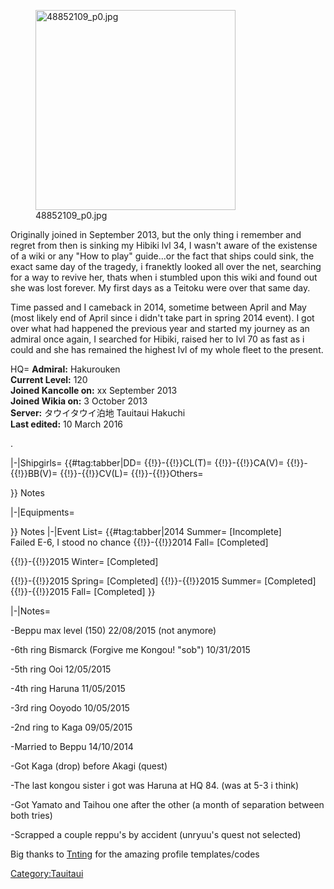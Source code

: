 

[[File:48852109_p0.jpg|thumb|320px]]

Originally joined in September 2013, but the only thing i remember and regret from then is sinking my Hibiki lvl 34, I wasn't aware of the existense of a wiki or any "How to play" guide...or the fact that ships could sink, the exact same day of the tragedy, i franektly looked all over the net, searching for a way to revive her, thats when i stumbled upon this wiki and found out she was lost forever. My first days as a Teitoku were over that same day.

Time passed and I cameback in 2014, sometime between April and May (most likely end of April since i didn't take part in spring 2014 event). I got over what had happened the previous year and started my journey as an admiral once again, I searched for Hibiki, raised her to lvl 70 as fast as i could and she has remained the highest lvl of my whole fleet to the present.











<tabber> HQ=
{{{!}}class="wikitable" style="text-align: center; float: right;"
{{!}}-
{{!}}rowspan="2" {{!}}[[File:Rank_Admiral.png{{!}}48px]]
{{!}}{{Fuel}}
{{!}}73k
{{!}}{{Steel}}
{{!}}11k
{{!}}rowspan="2" {{!}}[[File:Coin.png|Coin]]
{{!}}rowspan="2" {{!}}105k
{{!}}-
{{!}}{{Ammo}}
{{!}}71k
{{!}}{{Bauxite}}
{{!}}21k
{{!}}-
{{!}}{{ItemStack|item = [[File:Instant_repair_2.png{{!}}50px{{!}}Instant repair]]
|text = x1361
}}
{{!}}{{ItemStack
|item = [[File:Instant_construction_2.png{{!}}50px{{!}}Instant construction]]
|text = x1458
}}
{{!}}{{ItemStack
|item = [[File:Development_material.png{{!}}50px{{!}}Development material]]
|text = x858
}}
{{!}}{{ItemStack
|item = [[File:Improvement_Materials.png{{!}}50px{{!}}Improvement Materials]]
|text = x47
}}
{{!}}{{ItemStack
|item = [[File:Medal.png{{!}}50px{{!}}Medal]]
|text = x48
}}
{{!}}{{ItemStack
|item = [[File:Blueprint.png{{!}}50px{{!}}Blueprint]]
|text = x0
}}
{{!}}{{ItemStack
|item = [[File:First-Class_Medal.png|50px|First Class medal|link=http://kancolle.wikia.com/wiki/Medal]]
|text = x5
}}
{{!}}-
{{!}}{{ItemStack
|item = [[File:Emergency_repair.png{{!}}Emergency repair{{!}}link=Emergency repair]]
|text = x7
}}
{{!}}{{ItemStack
|item = [[File:Repair_goddess.png{{!}}Repair goddess{{!}}link=Repair goddess]]
|text = x6
}}
{{!}}{{ItemStack
|item = [[File:Furniture_fairy.png{{!}}Furniture Fairy]]
|text = x10
}}
{{!}}{{ItemStack
|item = [[File:Reinforcement Expansion.png{{!}}Reinforcement Expansion]]
|text = x7
}}
{{!}}{{ItemStack
|item = [[File:Prototype_Flight_Deck_Catapult_Icon.png{{!}}Prototype Flight Deck catapult]]
|text = x1
}}
{{!}}{{ItemStack
|item = [[File:Skilled Crew Member Icon.png{{!}}Skilled Crew Member]]
|text = x4
}}
{{!}}{{ItemStack
|item = [[File:Headquarters Personnel.png{{!}}Headquarters Personnel]]
|text = x0
}}
{{!}}-
{{!}}{{ItemStack
|item = [[File:Food_supply_ship_irako.png{{!}}Food supply ship irako]]
|text = x32
}}
{{!}}{{ItemStack
|item = [[File:Food_supply_ship_mamiya.png{{!}}Food supply ship mamiya]]
|text = x9
}}
{{!}}{{ItemStack
|item = [[File:Hishimochi_icon.png{{!}}Hishimochi{{!}}link=Seasonal/Hishimochi 2015]]
|text = x21
}}
{{!}}{{ItemStack
|item = [[File:Combat Provisions.png{{!}}Combat Provisions{{!}}link=Combat Provisions]]
|text = x32
}}
{{!}}{{ItemStack
|item = [[File:Underway Replenishment.png{{!}}Underway Replenishment{{!}}link=Underway Replenishment]]
|text = x15
}}
{{!}}{{ItemStack
|item = [[File:Present_box_icon.png{{!}}Present box]]
|text = x15
}}
{{!}}{{ItemStack
|item = [[File:Canned Mackerel icon.png{{!}}Canned Mackerel]]
|text = x1
}}
{{!}}}
'''Admiral:''' Hakurouken<br />
'''Current Level:''' 120<br />
'''Joined Kancolle on:''' xx September 2013 <br />
'''Joined Wikia on:''' 3 October 2013 <br />
'''Server:''' タウイタウイ泊地 Tauitaui Hakuchi <br />
'''Last edited:''' 10 March 2016 





.

|-|Shipgirls= 
{{#tag:tabber|DD=
{{{!}} class="wikitable sortable article-table" style="text-align: left;"
{{!}}-
! scope="col"{{!}}#
! scope="col"{{!}}Id
! scope="col"{{!}}Ship Class
! scope="col"{{!}}<span style="font-weight:bold;">Shipgirls</span>
! scope="col"{{!}}Level
! scope="col"{{!}}Luck
{{!}}- 
{{!}}147
{{!}}72
{{!}}Akatsuki 2
{{!}}{{ShipBattleCardKai|Hibiki/Kai Ni|layers=ring|link=Hibiki}}
{{!}}153
{{!}}48
{{!}}-
{{!}}175
{{!}}4029
{{!}}Ayanami 1
{{!}}{{ShipBattleCardKai|Ayanami/Kai Ni|link=Ayanami}}
{{!}}98
{{!}}48
{{!}}-
{{!}}144
{{!}}313
{{!}}Shiratsuyu 4
{{!}}{{ShipBattleCardKai|Yuudachi/Kai Ni|link=Yuudachi}}
{{!}}99
{{!}}20
{{!}}-
{{!}}221
{{!}}7212
{{!}}Akizuki 1
{{!}}{{ShipBattleCardKai|Akizuki/Kai|link=Akizuki}}
{{!}}99
{{!}}12
{{!}}-
{{!}}181
{{!}}8233
{{!}}Kagerou 6
{{!}}{{ShipBattleCardKai|Amatsukaze/Kai|link=Amatsukaze}}
{{!}}98
{{!}}17
{{!}}-
{{!}}167
{{!}}16653
{{!}}Kagerou 9
{{!}}{{ShipBattleCardKai|Isokaze/Kai|link=Isokaze}}
{{!}}97
{{!}}18
{{!}}-
{{!}}222
{{!}}24217
{{!}}Akizuki 2
{{!}}{{ShipBattleCardKai|Teruzuki/Kai|link=Teruzuki}}
{{!}}98
{{!}}11
{{!}}-
{{!}}145
{{!}}242
{{!}}Shiratsuyu 2
{{!}}{{ShipBattleCardKai|Shigure/Kai Ni|link=Shigure}}
{{!}}98
{{!}}50
{{!}}-
{{!}}74
{{!}}1
{{!}}Akatsuki 4
{{!}}{{ShipBattleCardKai|Inazuma/Kai|link=Inazuma}}
{{!}}94
{{!}}12
{{!}}-
{{!}}92
{{!}}164
{{!}}Kagerou 2
{{!}}{{ShipBattleCardKai|Shiranui/Kai|link=Shiranui}}
{{!}}94
{{!}}12
{{!}}-
{{!}}35
{{!}}22
{{!}}Mutsuki 8
{{!}}{{ShipBattleCardKai|Nagatsuki/Kai|link=Nagatsuki}}
{{!}}91
{{!}}20
{{!}}-
{{!}}85
{{!}}4
{{!}}Asashio 1
{{!}}{{ShipBattleCardKai|Asashio/Kai|link=Asashio}}
{{!}}91
{{!}}12
{{!}}-
{{!}}204
{{!}}81
{{!}}Hatsuharu 1
{{!}}{{ShipBattleCardKai|Hatsuharu/Kai Ni|link=Hatsuharu}}
{{!}}96
{{!}}16
{{!}}-
{{!}}237
{{!}}14489
{{!}}Akatsuki 1
{{!}}{{ShipBattleCardKai|Akatsuki/Kai Ni|link=Akatsuki}}
{{!}}89
{{!}}15
{{!}}-
{{!}}90
{{!}}18
{{!}}Asashio 8
{{!}}{{ShipBattleCardKai|Kasumi/Kai Ni|link=Kasumi}}
{{!}}92
{{!}}37
{{!}}-
{{!}}243
{{!}}23733
{{!}}Maestrale
{{!}}{{ShipBattleCardKai|Libeccio/Kai|link=Libeccio}}
{{!}}95
{{!}}16
{{!}}-
{{!}}10
{{!}}592
{{!}}Shimakaze
{{!}}{{ShipBattleCardKai|Shimakaze/Kai|link=Shimakaze}}
{{!}}96
{{!}}12
{{!}}-
{{!}}215
{{!}}7265
{{!}}Kagerou 12
{{!}}{{ShipBattleCardKai|Nowaki/Kai|link=Nowaki}}
{{!}}54
{{!}}13
{{!}}-
{{!}}170
{{!}}3926
{{!}}Kagerou 10
{{!}}{{ShipBattleCardKai|Hamakaze/Kai|link=Hamakaze}}
{{!}}92
{{!}}17
{{!}}-
{{!}}118
{{!}}4118
{{!}}Kagerou 4
{{!}}{{ShipBattleCardKai|Hatsukaze/Kai|link=Hatsukaze}}
{{!}}92
{{!}}12
{{!}}-
{{!}}168
{{!}}4341
{{!}}Kagerou 8
{{!}}{{ShipBattleCardKai|Urakaze/Kai|link=Urakaze}}
{{!}}81
{{!}}13
{{!}}-
{{!}}218
{{!}}10304
{{!}}Hatsuharu 4
{{!}}{{ShipBattleCardKai|Hatsushimo/Kai Ni|link=Hatsushimo}}
{{!}}97
{{!}}53
{{!}}-
{{!}}186
{{!}}3988
{{!}}Kagerou 7
{{!}}{{ShipBattleCardKai|Tokitsukaze/Kai|link=Tokitsukaze}}
{{!}}90
{{!}}12
{{!}}-
{{!}}218
{{!}}33664
{{!}}Mutsuki 5
{{!}}{{ShipBattleCardKai|Satsuki/Kai Ni|link=Satsuki}}
{{!}}66
{{!}}12
{{!}}-
{{!}}223
{{!}}32853
{{!}}Akizuki 4
{{!}}{{ShipBattleCardKai|Hatsuzuki/Kai|link=Hatsuzuki}}
{{!}}69
{{!}}8
{{!}}-
{{!}}73
{{!}}14946
{{!}}Akatsuki 3
{{!}}{{ShipBattleCardKai|Ikazuchi/Kai|link=Ikazuchi}}
{{!}}74
{{!}}12
{{!}}-
{{!}}5
{{!}}993
{{!}}Kagerou 5
{{!}}{{ShipBattleCardKai|Yukikaze/Kai|link=Yukikaze}}
{{!}}97
{{!}}60
{{!}}-
{{!}}259
{{!}}23449
{{!}}Shirayutsu 8
{{!}}{{ShipBattleCardKai|Kawakaze/Kai|link=Kawakaze}}
{{!}}76
{{!}}12
{{!}}-
{{!}}205
{{!}}3746
{{!}}Shiratsuyu 5
{{!}}{{ShipBattleCardKai|Harusame/Kai|link=Harusame}}
{{!}}89
{{!}}12
{{!}}-
{{!}}164
{{!}}2937
{{!}}Mutsuki 3
{{!}}{{ShipBattleCardKai|Yayoi/Kai|link=Yayoi}}
{{!}}89
{{!}}12
{{!}}-
{{!}}165
{{!}}4888
{{!}}Mutsuki 4
{{!}}{{ShipBattleCardKai|Uzuki/Kai|link=Uzuki}}
{{!}}60
{{!}}14
{{!}}-
{{!}}213
{{!}}7264
{{!}}Asashio 6
{{!}}{{ShipBattleCardKai|Asagumo/Kai|link=Asagumo}}
{{!}}56
{{!}}19
{{!}}-
{{!}}207
{{!}}9262
{{!}}Ayanami 6
{{!}}{{ShipBattleCardKai|Ushio/Kai Ni|link=Ushio}}
{{!}}79
{{!}}32
{{!}}-
{{!}}226
{{!}}8857
{{!}}Fubuki 1
{{!}}{{ShipBattleCardKai|Fubuki/Kai Ni|link=Fubuki}}
{{!}}94
{{!}}17
{{!}}-
{{!}}179
{{!}}2752
{{!}}Type 1934 1
{{!}}{{ShipBattleCardKai|Z1/zwei|link=Z1}}
{{!}}73
{{!}}15
{{!}}-
{{!}}214
{{!}}12573
{{!}}Asashio 5
{{!}}{{ShipBattleCardKai|Yamagumo/Kai|link=Yamagumo}}
{{!}}38
{{!}}11
{{!}}-
{{!}}119
{{!}}7926
{{!}}Kagerou 15
{{!}}{{ShipBattleCardKai|Maikaze/Kai|link=Maikaze}}
{{!}}54
{{!}}12
{{!}}-
{{!}}169
{{!}}4884
{{!}}Kagerou 11
{{!}}{{ShipBattleCardKai|Tanikaze/Kai|link=Tanikaze}}
{{!}}70
{{!}}16
{{!}}-
{{!}}224
{{!}}16426
{{!}}Yuugumo 8
{{!}}{{ShipBattleCardKai|Takanami/Kai|link=Takanami}}
{{!}}30
{{!}}10
{{!}}-
{{!}}254
{{!}}29635
{{!}}Kagerou 13
{{!}}{{ShipBattleCardKai|Arashi/Kai|link=Arashi}}
{{!}}77
{{!}}12
{{!}}-
{{!}}255
{{!}}29651
{{!}}Kagerou 14
{{!}}{{ShipBattleCardKai|Hagikaze/Kai|link=Hagikaze}}
{{!}}68
{{!}}12
{{!}}-
{{!}}134
{{!}}4506
{{!}}Yuugumo 2
{{!}}{{ShipBattleCardKai|Makigumo/Kai|link=Makigumo}}
{{!}}68
{{!}}12
{{!}}-
{{!}}255
{{!}}23970
{{!}}Yuugumo 3
{{!}}{{ShipBattleCardKai|Kazagumo/Kai|link=Kazagumo}}
{{!}}70
{{!}}14
{{!}}}
{{!}}-{{!}}CL(T)=
{{{!}} class="wikitable sortable article-table"
{{!}}-
! scope="col"{{!}}#
! scope="col"{{!}}Id
! scope="col"{{!}}Ship Class
! scope="col"{{!}}<span style="font-weight:bold;">Shipgirls</span>
! scope="col"{{!}}Level
! scope="col"{{!}}Luck
{{!}}-
{{!}}183
{{!}}3833
{{!}}CL Ooyodo
{{!}}{{ShipBattleCardKai|Ooyodo/Kai|layers=ring|link=Ooyodo}}
{{!}}148
{{!}}36
{{!}}-
{{!}}114
{{!}}1649
{{!}}CLT Kuma 4
{{!}}{{ShipBattleCardKai|Ooi/Kai Ni|layers=ring|link=Ooi}}
{{!}}149
{{!}}18
{{!}}-
{{!}}115
{{!}}121
{{!}}CLT Kuma 3
{{!}}{{ShipBattleCardKai|Kitakami/Kai Ni|link=Kitakami}}
{{!}}99
{{!}}54
{{!}}-
{{!}}110
{{!}}22362
{{!}}CL Nagara 6
{{!}}{{ShipBattleCardKai|Abukuma/Kai Ni|link=Abukuma}}
{{!}}99
{{!}}44
{{!}}-
{{!}}137
{{!}}17026
{{!}}CL Agano 1
{{!}}{{ShipBattleCardKai|Agano/Kai|link=Agano}}
{{!}}92
{{!}}10
{{!}}-
{{!}}138
{{!}}27828
{{!}}CL Agano 2
{{!}}{{ShipBattleCardKai|Noshiro/Kai|link=Noshiro}}
{{!}}81
{{!}}10
{{!}}-
{{!}}139
{{!}}13866
{{!}}CL Agano 3
{{!}}{{ShipBattleCardKai|Yahagi/Kai|link=Yahagi}}
{{!}}92
{{!}}14
{{!}}-
{{!}}140
{{!}}24502
{{!}}CL Agano 4
{{!}}{{ShipBattleCardKai|Sakawa/Kai|link=Sakawa}}
{{!}}84
{{!}}30
{{!}}-
{{!}}158
{{!}}43
{{!}}CL Sendai 1
{{!}}{{ShipBattleCardKai|Sendai/Kai Ni|link=Sendai}}
{{!}}96
{{!}}14
{{!}}-
{{!}}159
{{!}}11
{{!}}CL Sendai 2
{{!}}{{ShipBattleCardKai|Jintsuu/Kai Ni|link=Jintsuu}}
{{!}}96
{{!}}13
{{!}}-
{{!}}160
{{!}}4889
{{!}}CL Sendai 3
{{!}}{{ShipBattleCardKai|Naka/Kai Ni|link=Naka}}
{{!}}94
{{!}}13
{{!}}-
{{!}}111
{{!}}1354
{{!}}CL Yuubari
{{!}}{{ShipBattleCardKai|Yuubari/Kai|link=Yuubari}}
{{!}}71
{{!}}17
{{!}}-
{{!}}146
{{!}}16
{{!}}CLT Kuma 5
{{!}}{{ShipBattleCardKai|Kiso/Kai Ni|link=Kiso}}
{{!}}99
{{!}}13
{{!}}-
{{!}}141
{{!}}33
{{!}}CL Nagara 2
{{!}}{{ShipBattleCardKai|Isuzu/Kai Ni|link=Isuzu}}
{{!}}83
{{!}}13
{{!}}-
{{!}}39
{{!}}26430
{{!}}CL Kuma 1
{{!}}{{ShipBattleCardKai|Kuma/Kai|link=Kuma}}
{{!}}54
{{!}}12
{{!}}-
{{!}}110
{{!}}30103
{{!}}CL Nagara 6
{{!}}{{ShipBattleCardKai|Abukuma/Kai Ni|link=Abukuma}}
{{!}}76
{{!}}22
{{!}}-
{{!}}109
{{!}}31436
{{!}}CL Nagara 5
{{!}}{{ShipBattleCardKai|Kinu/Kai|link=Kinu}}
{{!}}33
{{!}}12
{{!}}}
{{!}}-{{!}}CA(V)=
{{{!}} class="wikitable sortable article-table"
{{!}}-
! scope="col"{{!}}#
! scope="col"{{!}}Id
! scope="col"{{!}}Ship Class
! scope="col"{{!}}<span style="font-weight:bold;">Shipgirls</span>
! scope="col"{{!}}Level
! scope="col"{{!}}Luck
{{!}}-
{{!}}177
{{!}}7235
{{!}}CA Admiral Hipper
{{!}}{{ShipBattleCardKai|Prinz Eugen/Kai|link=Prinz Eugen}}
{{!}}98
{{!}}48
{{!}}-
{{!}}188
{{!}}4586
{{!}}CAV Tone
{{!}}{{ShipBattleCardKai|Tone/Kai Ni|link=Tone}}
{{!}}99
{{!}}15
{{!}}-
{{!}}189
{{!}}86
{{!}}CAV Tone
{{!}}{{ShipBattleCardKai|Chikuma/Kai Ni|link=Chikuma}}
{{!}}99
{{!}}14
{{!}}-
{{!}}227
{{!}}14008
{{!}}CA Takao 4
{{!}}{{ShipBattleCardKai|Choukai/Kai Ni|link=Choukai}}
{{!}}98
{{!}}19
{{!}}-
{{!}}194
{{!}}47
{{!}}CA Myoukou 4
{{!}}{{ShipBattleCardKai|Haguro/Kai Ni|link=Haguro}}
{{!}}98
{{!}}19
{{!}}-
{{!}}228
{{!}}104
{{!}}CA Takao 3
{{!}}{{ShipBattleCardKai|Maya/Kai Ni|link=Maya}}
{{!}}99
{{!}}14
{{!}}-
{{!}}191
{{!}}4782
{{!}}CA Myoukou 1
{{!}}{{ShipBattleCardKai|Myoukou/Kai Ni|link=Myoukou}}
{{!}}96
{{!}}32
{{!}}-
{{!}}192
{{!}}9290
{{!}}CA Myoukou 2
{{!}}{{ShipBattleCardKai|Nachi/Kai Ni|link=Nachi}}
{{!}}96
{{!}}18
{{!}}-
{{!}}193
{{!}}9205
{{!}}CA Myoukou 3
{{!}}{{ShipBattleCardKai|Ashigara/Kai Ni|link=Ashigara}}
{{!}}97
{{!}}20
{{!}}-
{{!}}101
{{!}}583
{{!}}CAV Mogami 1
{{!}}{{ShipBattleCardKai|Mogami/Kai|link=Mogami}}
{{!}}97
{{!}}10
{{!}}-
{{!}}117
{{!}}21075
{{!}}CAV Mogami 2
{{!}}{{ShipBattleCardKai|Mikuma/Kai|link=Mikuma}}
{{!}}92
{{!}}10
{{!}}-
{{!}}129
{{!}}3940
{{!}}CAV Mogami 3
{{!}}{{ShipBattleCardKai|Suzuya/Kai|link=Suzuya}}
{{!}}98
{{!}}10
{{!}}-
{{!}}130
{{!}}3950
{{!}}CAV Mogami 4
{{!}}{{ShipBattleCardKai|Kumano/Kai|link=Kumano}}
{{!}}98
{{!}}10
{{!}}-
{{!}}248
{{!}}32970
{{!}}CA Zara 1
{{!}}{{ShipBattleCardKai|Zara/Kai|link=Zara}}
{{!}}83
{{!}}12
{{!}}-
{{!}}59
{{!}}26755
{{!}}CA Takao 1
{{!}}{{ShipBattleCardKai|Takao/Kai|link=Takao}}
{{!}}92
{{!}}10
{{!}}-
{{!}}60
{{!}}20990
{{!}}CA Takao 2
{{!}}{{ShipBattleCardKai|Atago/Kai|link=Atago}}
{{!}}96
{{!}}10
{{!}}}
{{!}}-{{!}}BB(V)=
{{{!}} class="wikitable sortable article-table"
{{!}}-
! scope="col"{{!}}#
! scope="col"{{!}}Id
! scope="col"{{!}}Ship Class
! scope="col"{{!}}<span style="font-weight:bold;">Shipgirls</span>
! scope="col"{{!}}Level
! scope="col"{{!}}FP
! scope="col"{{!}}Luck
{{!}}-
{{!}}151
{{!}}1091
{{!}}FBB Kongou 3
{{!}}{{ShipBattleCardKai|Haruna/Kai Ni|layers=ring|link=Haruna}}
{{!}}150
{{!}}96
{{!}}47
{{!}}-
{{!}}178
{{!}}4379
{{!}}FBB Bismarck
{{!}}{{shipBattleCardKai|Bismarck/drei|layers=ring|link=Bismarck}}
{{!}}137
{{!}}99
{{!}}28
{{!}}-
{{!}}149
{{!}}214
{{!}}FBB Kongou 1
{{!}}{{ShipBattleCardKai|Kongou/Kai Ni|link=Kongou}}
{{!}}99
{{!}}98
{{!}}15
{{!}}-
{{!}}150
{{!}}183
{{!}}FBB Kongou 2
{{!}}{{ShipBattleCardKai|Hiei/Kai Ni|link=Hiei}}
{{!}}99
{{!}}98
{{!}}13
{{!}}-
{{!}}152
{{!}}114
{{!}}FBB Kongou 4
{{!}}{{ShipBattleCardKai|Kirishima/Kai Ni|link=Kirishima}}
{{!}}99
{{!}}104
{{!}}14
{{!}}-
{{!}}211
{{!}}5797
{{!}}BBV Fusou 1
{{!}}{{ShipBattleCardKai|Fusou/Kai Ni|link=Fusou}}
{{!}}98
{{!}}99
{{!}}13
{{!}}-
{{!}}212
{{!}}5817
{{!}}BBV Fusou 2
{{!}}{{ShipBattleCardKai|Yamashiro/Kai Ni|link=Yamashiro}}
{{!}}98
{{!}}99
{{!}}14
{{!}}-
{{!}}136
{{!}}10518
{{!}}BB Yamato 1
{{!}}{{ShipBattleCardKai|Yamato/Kai|link=Yamato}}
{{!}}99
{{!}}139
{{!}}13
{{!}}-
{{!}}148
{{!}}9086
{{!}}BB Yamato 2
{{!}}{{ShipBattleCardKai|Musashi/Kai|link=Musashi}}
{{!}}99
{{!}}139
{{!}}9
{{!}}-
{{!}}246
{{!}}16449
{{!}}FBB Vittorio Veneto 1
{{!}}{{ShipBattleCardKai|Italia|link=Littorio}}
{{!}}99
{{!}}102
{{!}}30
{{!}}-
{{!}}247
{{!}}16563
{{!}}FBB Vittorio Veneto 2
{{!}}{{ShipBattleCardKai|Roma/Kai|link=Roma}}
{{!}}99
{{!}}105
{{!}}8
{{!}}-
{{!}}1
{{!}}87
{{!}}BB Nagato 1
{{!}}{{ShipBattleCardKai|Nagato/Kai|link=Nagato}}
{{!}}99
{{!}}99
{{!}}32
{{!}}-
{{!}}2
{{!}}241
{{!}}BB Nagato 2
{{!}}{{ShipBattleCardKai|Mutsu/Kai|link=Mutsu}}
{{!}}99
{{!}}99
{{!}}6
{{!}}-
{{!}}102
{{!}}132
{{!}}BBV Ise 1
{{!}}{{ShipBattleCardKai|Ise/Kai|link=Ise}}
{{!}}96
{{!}}79
{{!}}30
{{!}}-
{{!}}103
{{!}}697
{{!}}BBV Ise 2
{{!}}{{ShipBattleCardKai|Hyuuga/Kai|link=Hyuuga}}
{{!}}96
{{!}}79
{{!}}30
{{!}}}
{{!}}-{{!}}CV(L)=
{{{!}} class="wikitable sortable article-table"
{{!}}-
! scope="col"{{!}}#
! scope="col"{{!}}Id
! scope="col"{{!}}Ship Class
! scope="col"{{!}}<span style="font-weight:bold;">Shipgirls</span>
! scope="col"{{!}}Level
{{!}}-
{{!}}7
{{!}}91
{{!}}CV 1st Division 2
{{!}}{{ShipBattleCardKai|Kaga/Kai|layers=ring|link=Kaga}}
{{!}}151
{{!}}-
{{!}}108
{{!}}3276
{{!}}CV Shoukaku 2
{{!}}{{ShipBattleCardKai|Zuikaku/Kai Ni A|layers=ring|link=Zuikaku}}
{{!}}126
{{!}}-
{{!}}196
{{!}}3868
{{!}}CV 2nd Division 1
{{!}}{{ShipBattleCardKai|Souryuu/Kai Ni|link=Souryuu}}
{{!}}99
{{!}}-
{{!}}197
{{!}}756
{{!}}CV 2nd Division 2
{{!}}{{ShipBattleCardKai|Hiryuu/Kai Ni|link=Hiryuu}}
{{!}}99
{{!}}-
{{!}}106
{{!}}3497
{{!}}CV Shoukaku 1
{{!}}{{ShipBattleCardKai|Shoukaku/Kai Ni A|link=Shoukaku}}
{{!}}99
{{!}}-
{{!}}206
{{!}}4039
{{!}}CV Unryuu 1
{{!}}{{ShipBattleCardKai|Unryuu/Kai|link=Unryuu}}
{{!}}99
{{!}}-
{{!}}229
{{!}}11733
{{!}}CV Unryuu 2
{{!}}{{ShipBattleCardKai|Amagi/Kai|link=Amagi}}
{{!}}99
{{!}}-
{{!}}203
{{!}}16413
{{!}}CV Unryuu 3
{{!}}{{ShipBattleCardKai|Katsuragi/Kai|link=Katsuragi}}
{{!}}99
{{!}}-
{{!}}156
{{!}}11979
{{!}}CV Taihou
{{!}}{{ShipBattleCardKai|Taihou/Kai|link=Taihou}}
{{!}}99
{{!}}-
{{!}}232
{{!}}29527
{{!}}CV Graf Zeppelin
{{!}}{{ShipBattleCardKai|Graf Zeppelin/Kai|link=Graf Zeppelin}}
{{!}}97
{{!}}-
{{!}}157
{{!}}10160
{{!}}CVL Ryuujou
{{!}}{{ShipBattleCardKai|Ryuujou/Kai Ni|link=Ryuujou}}
{{!}}98
{{!}}-
{{!}}65
{{!}}24239
{{!}}CVL Hiyou 1
{{!}}{{ShipBattleCardKai|Hiyou/Kai|link=Hiyou}}
{{!}}96
{{!}}-
{{!}}208
{{!}}4531
{{!}}CVL Hiyou 2
{{!}}{{ShipBattleCardKai|Junyou/Kai Ni|link=Junyou}}
{{!}}99
{{!}}-
{{!}}94
{{!}}16785
{{!}}CVL Shouhou 1
{{!}}{{ShipBattleCardKai|Shouhou/Kai|link=Shouhou}}
{{!}}98
{{!}}-
{{!}}113
{{!}}1530
{{!}}CVL Shouhou 2
{{!}}{{ShipBattleCardKai|Zuihou/Kai|link=Zuihou}}
{{!}}98
{{!}}-
{{!}}99
{{!}}165
{{!}}CVL Chitose 1
{{!}}{{ShipBattleCardKai|Chitose/Carrier Kai Ni|link=Chitose}}
{{!}}99
{{!}}-
{{!}}122
{{!}}1028
{{!}}CVL Chitose 2
{{!}}{{ShipBattleCardKai|Chiyoda/Carrier Kai Ni|link=}Chiyoda}}
{{!}}99
{{!}}-
{{!}}6
{{!}}93
{{!}}CV 1st Division 1
{{!}}{{ShipBattleCardKai|Akagi/Kai|link=Akagi}}
{{!}}98
{{!}}-
{{!}}25
{{!}}26796
{{!}}CVL Houshou
{{!}}{{ShipBattleCardKai|Houshou|link=Houshou}}
{{!}}71
{{!}}-
{{!}}190
{{!}}7670
{{!}}CVL Ryuuhou
{{!}}{{ShipBattleCardKai|Ryuuhou/Kai|link=Taigei}}
{{!}}92
{{!}}-
{{!}}196
{{!}}28724
{{!}}CV 2nd Division 1
{{!}}{{ShipBattleCardKai|Souryuu/Kai Ni|link=Souryuu}}
{{!}}93
{{!}}-
{{!}}197
{{!}}29005
{{!}}CV 2nd Division 2
{{!}}{{ShipBattleCardKai|Hiryuu/Kai Ni|link=Hiryuu}}
{{!}}94
{{!}}-
{{!}}-{{!}}SS=
{{{!}} class="wikitable sortable article-table"
{{!}}-
! scope="col"{{!}}#
! scope="col"{{!}}Id
! scope="col"{{!}}Ship Class
! scope="col"{{!}}<span style="font-weight:bold;">Shipgirls</span>
! scope="col"{{!}}Level
! scope="col"{{!}}Luck
{{!}}-
{{!}}128
{{!}}2327
{{!}}SS Junsen III Type (J3)
{{!}}{{ShipBattleCardKai|I-8/Kai|link=I-8}}
{{!}}99
{{!}}25
{{!}}-
{{!}}155
{{!}}9448
{{!}}SSV I-400
{{!}}{{ShipBattleCardKai|I-401/Kai|link=I-401}}
{{!}}99
{{!}}20
{{!}}-
{{!}}126
{{!}}258
{{!}}SS Type Kaidai VIa (KD6)
{{!}}{{ShipBattleCardKai|I-168/Kai|link=I-168}}
{{!}}99
{{!}}10
{{!}}-
{{!}}236
{{!}}10790
{{!}}SS Ro-500
{{!}}{{ShipBattleCardKai|Ro-500|link=U-511}}
{{!}}99
{{!}}44
{{!}}-
{{!}}123
{{!}}1491
{{!}}SS Type-B (B1)
{{!}}{{ShipBattleCardKai|I-19/Kai|link=I-19}}
{{!}}99
{{!}}13
{{!}}-
{{!}}127
{{!}}1529
{{!}}SSV Type-B Mod.2 (B3)
{{!}}{{ShipBattleCardKai|I-58/Kai|link=I-58}}
{{!}}99
{{!}}50
{{!}}-
{{!}}128
{{!}}2544
{{!}}SS Junsen III Type (J3)
{{!}}{{ShipBattleCardKai|I-8|link=I-8}}
{{!}}98
{{!}}20
{{!}}-
{{!}}123
{{!}}2054
{{!}}SS Type-B (B1)
{{!}}{{ShipBattleCardKai|I-19|link=I-19}}
{{!}}95
{{!}}12
{{!}}-
{{!}}127
{{!}}2776
{{!}}SS Type-B Mod.2 (B3)
{{!}}{{ShipBattleCardKai|I-58|link=I-58}}
{{!}}97
{{!}}40
{{!}}-
{{!}}126
{{!}}469
{{!}}SS Type Kaidai VIa (KD6)
{{!}}{{ShipBattleCardKai|I-168/Kai|link=I-168}}
{{!}}98
{{!}}10
{{!}}-
{{!}}126
{{!}}1301
{{!}}SS Type Kaidai VIa (KD6)
{{!}}{{ShipBattleCardKai|I-168/Kai|link=I-168}}
{{!}}97
{{!}}10
{{!}}-
{{!}}123
{{!}}1610
{{!}}SS Type-B (B1)
{{!}}{{ShipBattleCardKai|I-19/Kai|link=I-19}}
{{!}}98
{{!}}13
{{!}}-
{{!}}128
{{!}}2544
{{!}}SS Junsen III Type (J3)
{{!}}{{ShipBattleCardKai|I-8|link=I-8}}
{{!}}94
{{!}}20
{{!}}-
{{!}}231
{{!}}23732
{{!}}SS Type IXC U-boat
{{!}}{{ShipBattleCardKai|U-511/Kai|link=U-511}}
{{!}}92
{{!}}34
{{!}}-
{{!}}231
{{!}}25265
{{!}}SS Type IXC U-boat
{{!}}{{ShipBattleCardKai|U-511|link=U-511}}
{{!}}62
{{!}}30
{{!}}}
{{!}}-{{!}}Others=
{{{!}} class="wikitable sortable article-table"
{{!}}-
! scope="col"{{!}}#
! scope="col"{{!}}Id
! scope="col"{{!}}Ship Class
! scope="col"{{!}}<span style="font-weight:bold;">Shipgirls</span>
! scope="col"{{!}}Level
{{!}}-
{{!}}154
{{!}}10853
{{!}}CT Katori 1
{{!}}{{ShipBattleCardKai|Katori/Kai|link=Katori}}
{{!}}79
{{!}}-
{{!}}265
{{!}}29472
{{!}}CT Katori 2
{{!}}{{ShipBattleCardKai|Kashima/Kai|link=Kashima}}
{{!}}81
{{!}}-
{{!}}250
{{!}}16642
{{!}}AV Akitsushima
{{!}}{{ShipBattleCardKai|Akitsushima/Kai|link=Akitsushima}}
{{!}}81
{{!}}-
{{!}}251
{{!}}24778
{{!}}AV Mizuho
{{!}}{{ShipBattleCardKai|Mizuho/Kai|link=Mizuho}}
{{!}}91
{{!}}-
{{!}}184
{{!}}12104
{{!}}AS Taigei
{{!}}{{ShipBattleCardKai|Taigei|link=Taigei}}
{{!}}52
{{!}}-
{{!}}166
{{!}}3410
{{!}}LHA Akitsumaru
{{!}}{{ShipBattleCardKai|Akitsu Maru/Kai|link=Akitsu Maru}}
{{!}}83
{{!}}-
{{!}}187
{{!}}6226
{{!}}AR Akashi
{{!}}{{ShipBattleCardKai|Akashi/Kai|link=Akashi}}
{{!}}93
{{!}}-
{{!}}260
{{!}}23646
{{!}}AO Hayasui
{{!}}{{ShipBattleCardKai|Hayasui/Kai|link=Hayasui}}
{{!}}60
{{!}}-
{{!}}100
{{!}}1799
{{!}}AV Chitose
{{!}}{{ShipBattleCardKai|Chiyoda/Kai|link=Chiyoda}}
{{!}}83
{{!}}-
{{!}}99
{{!}}28760
{{!}}AV Chitose
{{!}}{{ShipBattleCardKai|Chitose/Kai|link=Chitose}}
{{!}}71
{{!}}}

}}
<span style="cursor:help;" title="If you wish to use my codes, do notify and credit me.">Notes</span>

|-|Equipments= 

}}
<span style="cursor:help;" title="If you wish to use my codes, do notify and credit me.">Notes</span>
|-|Event List=
{{#tag:tabber|2014 Summer= 
[Incomplete]<br />
Failed E-6,
I stood no chance
{{!}}-{{!}}2014 Fall= [Completed]

{{!}}-{{!}}2015 Winter= [Completed]
 {{ResourceReport
}}
{{MedalReport-5
            |e1 = Hard
            |e2 = Hard
            |e3 = Hard
            |e4 = Hard
            |e5 = Hard
            }}
{{!}}-{{!}}2015 Spring= [Completed]
{{ResourceReport
}}
{{MedalReport-6
|e1 = Hard
|e2 = Hard
|e3 = Hard
|e4 = Hard
|e5 = Hard
|e6 = Hard
}}
{{!}}-{{!}}2015 Summer=
[Completed] 
{{ResourceReport
}}
{{MedalReport-7
|e1 = Hard
|e2 = Hard
|e3 = Hard
|e4 = Hard
|e5 = Hard
|e6 = Hard
|e7 = Hard
}}
{{!}}-{{!}}2015 Fall=
[Completed] 
{{ResourceReport
}}
{{MedalReport-5
 |e1 = Hard
 |e2 = Hard
 |e3 = Hard
 |e4 = Hard
 |e5 = Hard
 }}
}}

|-|Notes=
<p style="font-weight:normal;">-Beppu max level (150) 22/08/2015 (not anymore)</p>

<p style="font-weight:normal;">-6th ring Bismarck (Forgive me Kongou! "sob") 10/31/2015</p>

<p style="font-weight:normal;">-5th ring Ooi 12/05/2015</p>

<p style="font-weight:normal;">-4th ring Haruna 11/05/2015</p>

<p style="font-weight:normal;">-3rd ring Ooyodo 10/05/2015</p>

<p style="font-weight:normal;">-2nd ring to Kaga 09/05/2015</p>

<p style="font-weight:normal;">-Married to Beppu 14/10/2014</p>

<p style="font-weight:normal;">-Got Kaga (drop) before Akagi (quest)</p>

<p style="font-weight:normal;">-The last kongou sister i got was Haruna at HQ 84. (was at 5-3 i think)</p>

<p style="font-weight:normal;">-Got Yamato and Taihou one after the other (a month of separation between both tries)</p>

<p style="font-weight:normal;">-Scrapped a couple reppu's by accident (unryuu's quest not selected)</p>

</tabber>


Big thanks to [http://kancolle.wikia.com/wiki/User:Tnting Tnting ] for the amazing profile templates/codes  
[[Category:Tauitaui]]